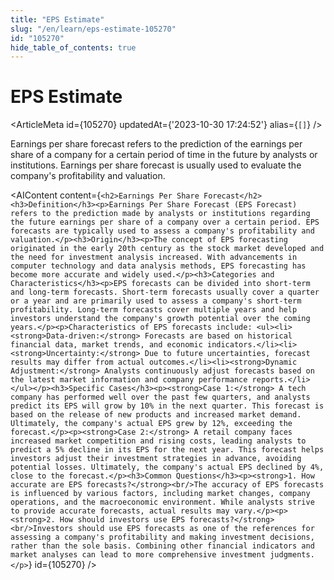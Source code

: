 ```yaml
---
title: "EPS Estimate"
slug: "/en/learn/eps-estimate-105270"
id: "105270"
hide_table_of_contents: true
---
```



# EPS Estimate

<ArticleMeta id={105270} updatedAt={'2023-10-30 17:24:52'} alias={`[]`} />
<div className='border-solid border-b border-t-0 my-4 border-[var(--ifm-color-gray-300)]' />

Earnings per share forecast refers to the prediction of the earnings per share of a company for a certain period of time in the future by analysts or institutions. Earnings per share forecast is usually used to evaluate the company's profitability and valuation.

<AIContent content={`<h2>Earnings Per Share Forecast</h2><h3>Definition</h3><p>Earnings Per Share Forecast (EPS Forecast) refers to the prediction made by analysts or institutions regarding the future earnings per share of a company over a certain period. EPS forecasts are typically used to assess a company's profitability and valuation.</p><h3>Origin</h3><p>The concept of EPS forecasting originated in the early 20th century as the stock market developed and the need for investment analysis increased. With advancements in computer technology and data analysis methods, EPS forecasting has become more accurate and widely used.</p><h3>Categories and Characteristics</h3><p>EPS forecasts can be divided into short-term and long-term forecasts. Short-term forecasts usually cover a quarter or a year and are primarily used to assess a company's short-term profitability. Long-term forecasts cover multiple years and help investors understand the company's growth potential over the coming years.</p><p>Characteristics of EPS forecasts include: <ul><li><strong>Data-driven:</strong> Forecasts are based on historical financial data, market trends, and economic indicators.</li><li><strong>Uncertainty:</strong> Due to future uncertainties, forecast results may differ from actual outcomes.</li><li><strong>Dynamic Adjustment:</strong> Analysts continuously adjust forecasts based on the latest market information and company performance reports.</li></ul></p><h3>Specific Cases</h3><p><strong>Case 1:</strong> A tech company has performed well over the past few quarters, and analysts predict its EPS will grow by 10% in the next quarter. This forecast is based on the release of new products and increased market demand. Ultimately, the company's actual EPS grew by 12%, exceeding the forecast.</p><p><strong>Case 2:</strong> A retail company faces increased market competition and rising costs, leading analysts to predict a 5% decline in its EPS for the next year. This forecast helps investors adjust their investment strategies in advance, avoiding potential losses. Ultimately, the company's actual EPS declined by 4%, close to the forecast.</p><h3>Common Questions</h3><p><strong>1. How accurate are EPS forecasts?</strong><br/>The accuracy of EPS forecasts is influenced by various factors, including market changes, company operations, and the macroeconomic environment. While analysts strive to provide accurate forecasts, actual results may vary.</p><p><strong>2. How should investors use EPS forecasts?</strong><br/>Investors should use EPS forecasts as one of the references for assessing a company's profitability and making investment decisions, rather than the sole basis. Combining other financial indicators and market analyses can lead to more comprehensive investment judgments.</p>`} id={105270} />
